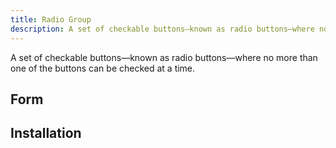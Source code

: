 ```yaml
---
title: Radio Group
description: A set of checkable buttons—known as radio buttons—where no more than one of the buttons can be checked at a time.
---
```


A set of checkable buttons—known as radio buttons—where no more than one of the buttons can be checked at a time.


<Example path="ui/radio-group/demo" />

## Form

<Example path="ui/radio-group/form" />

## Installation


<InstallationGuide path="ui/radio-group" />
